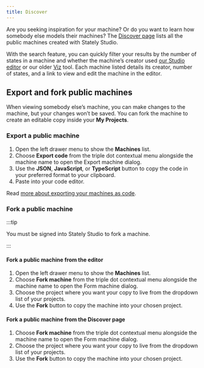 ```yaml
---
title: Discover
---
```


Are you seeking inspiration for your machine? Or do you want to learn how somebody else models their machines? The [Discover page](https://stately.ai/registry/discover) lists all the public machines created with Stately Studio.

<p>
  <ThemedImage
    alt="Stately Studio Discover page showing the search results for “auth”, filtered by editor machines under 10 states, showing 173 results."
    sources={{
      light: '/discover.png',
      dark: '/discover-dm.png',
    }}
  />
</p>

With the search feature, you can quickly filter your results by the number of states in a machine and whether the machine’s creator used [our Studio editor](https://stately.ai/editor) or our older [Viz](https://stately.ai/viz) tool. Each machine listed details its creator, number of states, and a link to view and edit the machine in the editor.

## Export and fork public machines

When viewing somebody else’s machine, you can make changes to the machine, but your changes won’t be saved. You can fork the machine to create an editable copy inside your **My Projects**.

### Export a public machine

1. Open the left drawer menu to show the **Machines** list.
2. Choose **Export code** from the <MoreHorizontal size={18} /> triple dot contextual menu alongside the machine name to open the Export machine dialog.
3. Use the **JSON**, **JavaScript**, or **TypeScript** button to copy the code in your preferred format to your clipboard.
4. Paste into your code editor.

Read [more about exporting your machines as code](export-as-code.mdx).

### Fork a public machine

:::tip

You must be signed into Stately Studio to fork a machine.

:::

#### Fork a public machine from the editor

1. Open the left drawer menu to show the **Machines** list.
2. Choose **Fork machine** from the <MoreHorizontal size={18} /> triple dot contextual menu alongside the machine name to open the Form machine dialog.
3. Choose the project where you want your copy to live from the dropdown list of your projects.
4. Use the **Fork** button to copy the machine into your chosen project.

#### Fork a public machine from the Discover page

1. Choose **Fork machine** from the <MoreHorizontal size={18} /> triple dot contextual menu alongside the machine name to open the Form machine dialog.
2. Choose the project where you want your copy to live from the dropdown list of your projects.
3. Use the **Fork** button to copy the machine into your chosen project.
